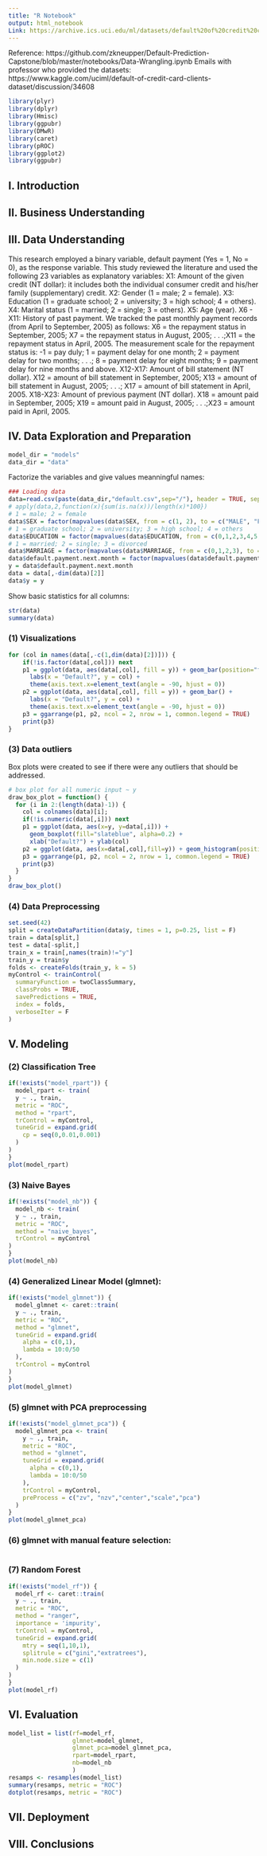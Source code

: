 ```yaml
---
title: "R Notebook"
output: html_notebook
Link: https://archive.ics.uci.edu/ml/datasets/default%20of%20credit%20card%20clients
---
```

Reference:
https://github.com/zkneupper/Default-Prediction-Capstone/blob/master/notebooks/Data-Wrangling.ipynb
Emails with professor who provided the datasets:
https://www.kaggle.com/uciml/default-of-credit-card-clients-dataset/discussion/34608
```r
library(plyr)
library(dplyr)
library(Hmisc)
library(ggpubr)
library(DMwR)
library(caret)
library(pROC)
library(ggplot2)
library(ggpubr)
```

## I. Introduction

## II. Business Understanding

## III. Data Understanding
This research employed a binary variable, default payment (Yes = 1, No = 0), as the response variable. This study reviewed the literature and used the following 23 variables as explanatory variables: 
X1: Amount of the given credit (NT dollar): it includes both the individual consumer credit and his/her family (supplementary) credit. 
X2: Gender (1 = male; 2 = female). 
X3: Education (1 = graduate school; 2 = university; 3 = high school; 4 = others). 
X4: Marital status (1 = married; 2 = single; 3 = others). 
X5: Age (year). 
X6 - X11: History of past payment. We tracked the past monthly payment records (from April to September, 2005) as follows: X6 = the repayment status in September, 2005; X7 = the repayment status in August, 2005; . . .;X11 = the repayment status in April, 2005. The measurement scale for the repayment status is: -1 = pay duly; 1 = payment delay for one month; 2 = payment delay for two months; . . .; 8 = payment delay for eight months; 9 = payment delay for nine months and above. 
X12-X17: Amount of bill statement (NT dollar). X12 = amount of bill statement in September, 2005; X13 = amount of bill statement in August, 2005; . . .; X17 = amount of bill statement in April, 2005. 
X18-X23: Amount of previous payment (NT dollar). X18 = amount paid in September, 2005; X19 = amount paid in August, 2005; . . .;X23 = amount paid in April, 2005. 


## IV. Data Exploration and Preparation

```r
model_dir = "models"
data_dir = "data"
```

Factorize the variables and give values meanningful names:
```r
### Loading data
data=read.csv(paste(data_dir,"default.csv",sep="/"), header = TRUE, sep = ",",na.strings = "NA")
# apply(data,2,function(x){sum(is.na(x))/length(x)*100})
# 1 = male; 2 = female
data$SEX = factor(mapvalues(data$SEX, from = c(1, 2), to = c("MALE", "FEMALE")))
# 1 = graduate school; 2 = university; 3 = high school; 4 = others
data$EDUCATION = factor(mapvalues(data$EDUCATION, from = c(0,1,2,3,4,5,6), to = c("others","graduate school", "university", "high school", "others", "others", "others")))
# 1 = married; 2 = single; 3 = divorced
data$MARRIAGE = factor(mapvalues(data$MARRIAGE, from = c(0,1,2,3), to = c("others", "married", "single","divorced")))
data$default.payment.next.month = factor(mapvalues(data$default.payment.next.month,from = c(0,1), to = c("no","yes")))
y = data$default.payment.next.month
data = data[,-dim(data)[2]]
data$y = y
```
Show basic statistics for all columns:
```r
str(data)
summary(data)
```
### (1) Visualizations
```r
for (col in names(data[,-c(1,dim(data)[2])])) {
    if(!is.factor(data[,col])) next
    p1 = ggplot(data, aes(data[,col], fill = y)) + geom_bar(position="fill") +
      labs(x = "Default?", y = col) +
      theme(axis.text.x=element_text(angle = -90, hjust = 0))
    p2 = ggplot(data, aes(data[,col], fill = y)) + geom_bar() +
      labs(x = "Default?", y = col) +
      theme(axis.text.x=element_text(angle = -90, hjust = 0))
    p3 = ggarrange(p1, p2, ncol = 2, nrow = 1, common.legend = TRUE)
    print(p3)
}
```

### (3) Data outliers
Box plots were created to see if there were any outliers that should be addressed.
```r
# box plot for all numeric input ~ y
draw_box_plot = function() {
  for (i in 2:(length(data)-1)) {
    col = colnames(data)[i];
    if(!is.numeric(data[,i])) next
    p1 = ggplot(data, aes(x=y, y=data[,i])) + 
      geom_boxplot(fill="slateblue", alpha=0.2) + 
      xlab("Default?") + ylab(col)
    p2 = ggplot(data, aes(x=data[,col],fill=y)) + geom_histogram(position = "fill") + xlab(col)
    p3 = ggarrange(p1, p2, ncol = 2, nrow = 1, common.legend = TRUE)
    print(p3)
  }
}
draw_box_plot()
```

### (4) Data Preprocessing

```r
set.seed(42)
split = createDataPartition(data$y, times = 1, p=0.25, list = F)
train = data[split,]
test = data[-split,]
train_x = train[,names(train)!="y"]
train_y = train$y
folds <- createFolds(train_y, k = 5)
myControl <- trainControl(
  summaryFunction = twoClassSummary,
  classProbs = TRUE,
  savePredictions = TRUE,
  index = folds,
  verboseIter = F
)
```
## V. Modeling

### (2) Classification Tree

```r
if(!exists("model_rpart")) {
  model_rpart <- train(
  y ~ ., train,
  metric = "ROC",
  method = "rpart",
  trControl = myControl,
  tuneGrid = expand.grid(
    cp = seq(0,0.01,0.001)
  )
)
}
plot(model_rpart)
```

### (3) Naive Bayes

```r
if(!exists("model_nb")) {
  model_nb <- train(
  y ~ ., train,
  metric = "ROC",
  method = "naive_bayes",
  trControl = myControl
)
}
plot(model_nb)
```

### (4) Generalized Linear Model (glmnet):

```r
if(!exists("model_glmnet")) {
  model_glmnet <- caret::train(
  y ~ ., train,
  metric = "ROC",
  method = "glmnet",
  tuneGrid = expand.grid(
    alpha = c(0,1),
    lambda = 10:0/50
  ),
  trControl = myControl
)
}
plot(model_glmnet)
```

### (5) glmnet with PCA preprocessing

```r
if(!exists("model_glmnet_pca")) {
  model_glmnet_pca <- train(
    y ~ ., train,
    metric = "ROC",
    method = "glmnet",
    tuneGrid = expand.grid(
      alpha = c(0,1),
      lambda = 10:0/50
    ),
    trControl = myControl,
    preProcess = c("zv", "nzv","center","scale","pca")
  )
}
plot(model_glmnet_pca)
```

### (6) glmnet with manual feature selection:


```r

```

### (7) Random Forest

```r
if(!exists("model_rf")) {
  model_rf <- caret::train(
  y ~ ., train,
  metric = "ROC",
  method = "ranger",
  importance = 'impurity',
  trControl = myControl,
  tuneGrid = expand.grid(
    mtry = seq(1,10,1),
    splitrule = c("gini","extratrees"),
    min.node.size = c(1)
  )
)
}
plot(model_rf)
```

## VI. Evaluation

```r
model_list = list(rf=model_rf,
                  glmnet=model_glmnet,
                  glmnet_pca=model_glmnet_pca,
                  rpart=model_rpart,
                  nb=model_nb
                  )
resamps <- resamples(model_list)
summary(resamps, metric = "ROC")
dotplot(resamps, metric = "ROC")
```

## VII. Deployment

## VIII. Conclusions
